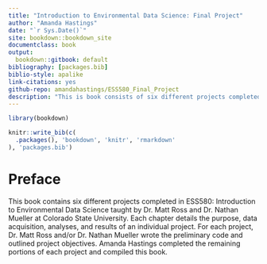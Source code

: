 ```yaml
---
title: "Introduction to Environmental Data Science: Final Project"
author: "Amanda Hastings"
date: "`r Sys.Date()`"
site: bookdown::bookdown_site
documentclass: book
output: 
  bookdown::gitbook: default
bibliography: [packages.bib]
biblio-style: apalike
link-citations: yes
github-repo: amandahastings/ESS580_Final_Project
description: "This is book consists of six different projects completed in ESS580: Introduction to Environmental Data Science at Colorado State University in Spring 2022."
---
```


```r
library(bookdown)
```


```r
knitr::write_bib(c(
  .packages(), 'bookdown', 'knitr', 'rmarkdown'
), 'packages.bib')
```

# Preface {-}


This book contains six different projects completed in ESS580: Introduction to Environmental Data Science taught by Dr. Matt Ross and Dr. Nathan Mueller at Colorado State University. Each chapter details the purpose, data acquisition, analyses, and results of an individual project. For each project, Dr. Matt Ross and/or Dr. Nathan Mueller wrote the preliminary code and outlined project objectives. Amanda Hastings completed the remaining portions of each project and compiled this book. 




